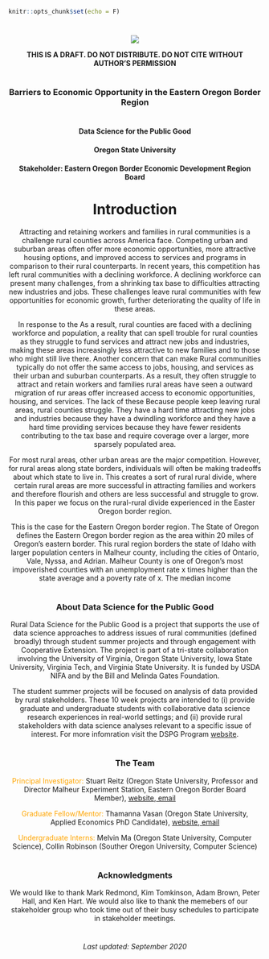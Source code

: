 

```{r setup, include=FALSE}
knitr::opts_chunk$set(echo = F)
```

#  
# 
#

# 
# 
#
# 
# 
#

<center>


<img src="https://raw.githubusercontent.com/EOBED-DSPG/EOBED-DSPG.github.io/master/Banner_Image_5000x833.jpg">

**THIS IS A DRAFT. DO NOT DISTRIBUTE. DO NOT CITE WITHOUT AUTHOR'S PERMISSION**


#
#


### Barriers to Economic Opportunity in the Eastern Oregon Border Region
#
#
<center>
#### Data Science for the Public Good 
#### Oregon State University
#### Stakeholder: Eastern Oregon Border Economic Development Region Board
#
#
#
#
#
<center>

#
#
#
#
#

# Introduction

Attracting and retaining workers and families in rural communities is a challenge rural counties across America face. Competing urban and suburban areas often offer more economic opportunities, more attractive housing options, and improved access to services and programs in comparison to their rural counterparts. In recent years, this competition has left rural communities with a declining workforce. A declining workforce can present many challenges, from a shrinking tax base to difficulties attracting new industries and jobs. These challenges leave rural communities with few opportunities for economic growth, further deteriorating the quality of life in these areas. 

In response to the As a result, rural counties are faced with a declining workforce and population, a reality that can spell trouble for rural counties as they struggle to fund services and attract new jobs and industries, making these areas increasingly less attractive to new families and to those who might still live there. Another concern that can make Rural communities typically do not offer the same access to jobs, housing, and services as their urban and suburban counterparts. As a result, they often struggle to attract and retain workers and families rural areas have seen a outward migration of rur areas offer increased access to economic opportunities, housing, and services. The lack of these Because people keep leaving rural areas, rural counties struggle. They have a hard time attracting new jobs and industries because they have a dwindling workforce and they have a hard time providing services because they have fewer residents contributing to the tax base and require coverage over a larger, more sparsely populated area. 

For most rural areas, other urban areas are the major competition. However, for rural areas along state borders, individuals will often be making tradeoffs about which state to live in. This creates a sort of rural rural divide, where certain rural areas are more successful in attracting families and workers and therefore flourish and others are less successful and struggle to grow. 
In this paper we focus on the rural-rural divide experienced in the Easter Oregon border region. 

This is the case for the Eastern Oregon border region. The State of Oregon defines the Eastern Oregon border region as the area within 20 miles of Oregon's eastern border. This rural region borders the state of Idaho with larger population centers in Malheur county, including the cities of Ontario, Vale, Nyssa, and Adrian. Malheur County is one of Oregon's most impoverished counties with an unemployment rate x times higher than the state average and a poverty rate of x. The median income 

#
#
<h3>About Data Science for the Public Good</h3>
Rural Data Science for the Public Good is a project that supports the use of data science approaches to address issues of rural communities (defined broadly) through student summer projects and through engagement with Cooperative Extension. The project is part of a tri-state collaboration involving the University of Virginia, Oregon State University, Iowa State University, Virginia Tech, and Virginia State University. It is funded by USDA NIFA and by the Bill and Melinda Gates Foundation.

The student summer projects will be focused on analysis of data provided by rural stakeholders. These 10 week projects are intended to (i) provide graduate and undergraduate students with collaborative data science research experiences in real-world settings; and (ii) provide rural stakeholders with data science analyses relevant to a specific issue of interest. For more infomration visit the DSPG Program <a href="https://biocomplexity.virginia.edu/social-decision-analytics/dspg-program">website</a>.

#
#
<h3>The Team</h3>
<font color="orange">Principal Investigator:</font> Stuart Reitz (Oregon State University, Professor and Director Malheur Experiment Station, Eastern Oregon Border Board Member), <a href="https://agsci.oregonstate.edu/users/stuart-reitz" target="_blank">website</a>,<a href="mailto:stuart.reitz@oregonstate.edu"> email</a>

<font color="orange">Graduate Fellow/Mentor:</font> Thamanna Vasan (Oregon State University, Applied Economics PhD Candidate), <A href="https://thamannavasan.netlify.app/" target="_blank">website</a>,<a href="mailto:vasant@oregonstate.edu"> email</a>

<font color="orange">Undergraduate Interns:</font> Melvin Ma (Oregon State University, Computer Science), Collin Robinson (Souther Oregon University, Computer Science)

#
#
<h3>Acknowledgments</h3>
We would like to thank Mark Redmond, Kim Tomkinson, Adam Brown, Peter Hall, and Ken Hart. We would also like to thank the memebers of our stakeholder group who took time out of their busy schedules to participate in stakeholder meetings. 


#
#

<center>
###### Last updated: September 2020
</center>

</center>